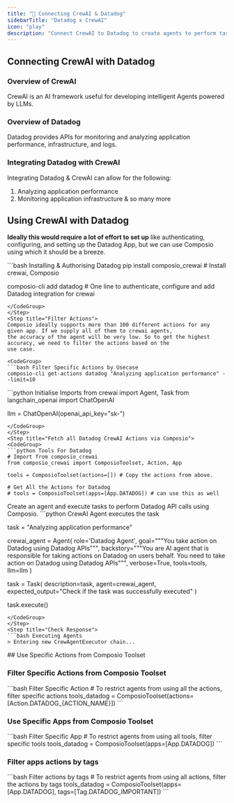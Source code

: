 ```yaml
---
title: "🚀 Connecting CrewAI & Datadog"
sidebarTitle: "Datadog x CrewAI"
icon: "play"
description: "Connect CrewAI to Datadog to create agents to perform tasks using natural language"
---
```


## Connecting CrewAI with Datadog

### Overview of CrewAI

CrewAI is an AI framework useful for developing intelligent Agents powered by LLMs.

### Overview of Datadog

Datadog provides APIs for monitoring and analyzing application performance, infrastructure, and logs.

### Integrating Datadog with CrewAI

Integrating Datadog & CrewAI can allow for the following:

1. Analyzing application performance
2. Monitoring application infrastructure
& so many more

## Using CrewAI with Datadog

<Steps>
<Step title="Setting Up the Environment">

**Ideally this would require a lot of effort to set up** like authenticating, configuring, and setting up the Datadog App, but we can use Composio using which it should be a breeze.

<CodeGroup>
```bash Installing & Authorising Datadog
pip install composio_crewai # Install crewai, Composio 

composio-cli add datadog # One line to authenticate, configure and add Datadog integration for crewai
```
</CodeGroup>
</Step>
<Step title="Filter Actions">
Composio ideally supports more than 100 different actions for any given app. If we supply all of them to crewai agents, 
the accuracy of the agent will be very low. So to get the highest accuracy, we need to filter the actions based on the 
use case.

<CodeGroup>
```bash Filter Specific Actions by Usecase
composio-cli get-actions datadog "Analyzing application performance" --limit=10
```
</CodeGroup>

</Step>
<Step title="Import Base Packages">

<CodeGroup>
```python Initialise Imports
from crewai import Agent, Task
from langchain_openai import ChatOpenAI

llm = ChatOpenAI(openai_api_key="sk-<OPENAI KEY>")
```
</CodeGroup>
</Step>
<Step title="Fetch all Datadog CrewAI Actions via Composio">
<CodeGroup>
```python Tools For Datadog
# Import from composio_crewai
from composio_crewai import ComposioToolset, Action, App

tools = ComposioToolset(actions=[]) # Copy the actions from above. 

# Get All the Actions for Datadog
# tools = ComposioToolset(apps=[App.DATADOG]) # can use this as well
```
</CodeGroup>
</Step>
<Step title="Execute the Agent">
Create an agent and execute tasks to perform Datadog API calls using Composio. 
<CodeGroup>
```python CrewAI Agent executes the task

task = "Analyzing application performance"

crewai_agent = Agent(
    role='Datadog Agent',
    goal="""You take action on Datadog using Datadog APIs""",
    backstory="""You are AI agent that is responsible for taking actions on Datadog on users behalf. You need to take action on Datadog using Datadog APIs""",
    verbose=True,
    tools=tools,
    llm=llm
)

task = Task(
    description=task,
    agent=crewai_agent,
    expected_output="Check if the task was successfully executed"
)

task.execute()
```
</CodeGroup>
</Step>
<Step title="Check Response">
```bash Executing Agents
> Entering new CrewAgentExecutor chain...
```
</Step>
</Steps>
## Use Specific Actions from Composio Toolset

### Filter Specific Actions from Composio Toolset

<CodeGroup>
```bash Filter Specific Action
# To restrict agents from using all the actions, filter specific actions
tools_datadog = ComposioToolset(actions=[Action.DATADOG_{ACTION_NAME}])
```
</CodeGroup>

### Use Specific Apps from Composio Toolset
<CodeGroup>
```bash Filter Specific App
# To restrict agents from using all tools, filter specific tools
tools_datadog = ComposioToolset(apps=[App.DATADOG])
```
</CodeGroup>

### Filter apps actions by tags 
<CodeGroup>
```bash Filter actions by tags
# To restrict agents from using all actions, filter the actions by tags
tools_datadog = ComposioToolset(apps=[App.DATADOG], tags=[Tag.DATADOG_IMPORTANT])
```
</CodeGroup>